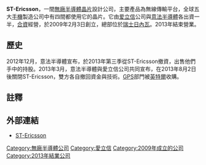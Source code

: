 {{expand|time=2012-03-21T18:04:57+00:00}}
{{Infobox company
| company_name     = 意法-爱立信<br>（ST-Ericsson）
| company_logo     = <!-- 檔案不存在 [[Image:ST-Ericsson_logo.svg|220px]] ，可從英文維基百科取得 -->
| company_type     = [[合資公司|合資公司]]
| foundation       = 2009年2月10日
| fate             = 停業
| defunct          = 2013年8月2日
| location_city    = [[日內瓦|日內瓦]]
| location_country = [[瑞士|瑞士]]
| key_people       = Didier Lamouche (總裁兼 CEO)
| industry         = 無線通訊半導體
| revenue          = {{profit}} $17 亿美元 (2011)
| num_employees    = 5,000 (直到2012年末)
| parent           = [[意法半導體|意法半導體]] (50%)<br />[[爱立信|爱立信]] (50%)
| owner            = 
| divisions        = 
| subsid           = 
| homepage         = [http://www.stericsson.com www.stericsson.com]
}}
'''ST-Ericsson'''，一間[[無廠半導體公司|無廠半導體]][[晶片|晶片]]設計公司，主要產品為無線傳輸平台，全球五大[[手機|手機]]製造公司中有四間都使用它的晶片。它由[[爱立信|爱立信]]公司與[[意法半導體|意法半導體]]各出資一半，[[合資公司|合資]]經營，於2009年2月3日創立，總部位於[[瑞士|瑞士]][[日內瓦|日內瓦]]。2013年結束營業。

==歷史==
2012年12月，意法半導體宣布，於2013年第三季從ST-Ericsson撤資，出售他們手中的持股。2013年3月，意法半導體與愛立信公司共同宣布，在2013年8月2日後關閉ST-Ericsson，雙方各自撤回資金與技術。[[GPS|GPS]]部門被[[英特爾|英特爾]]收購。

==註釋==
{{reflist}}
==外部連結==
* [https://web.archive.org/web/20130811150406/http://www.stericsson.com/ ST-Ericsson]
{{DEFAULTSORT:St-Ericsson}}
[[Category:無廠半導體公司|Category:無廠半導體公司]]
[[Category:愛立信|Category:愛立信]]
[[Category:2009年成立的公司|Category:2009年成立的公司]]
[[Category:2013年結業公司|Category:2013年結業公司]]